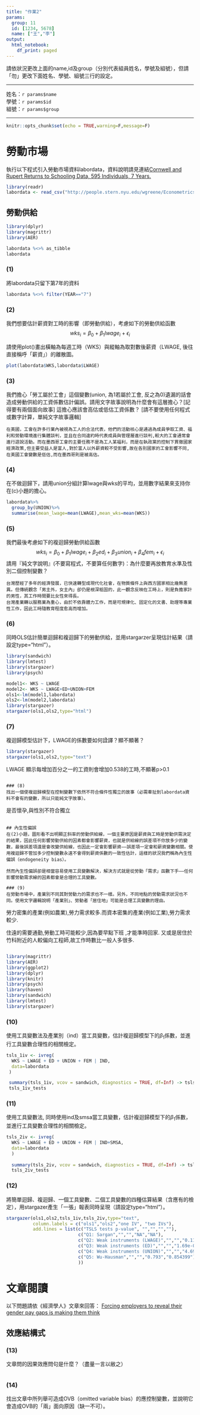 ---
title: "作業2"
params:
  group: 11
  id: [1234, 5678]
  name: ["王","李"]
output:
  html_notebook:
    df_print: paged
---
請依狀況更改上面的name,id及group（分別代表組員姓名，學號及組號），但請「勿」更改下面姓名、學號、組號三行的設定。  

***

姓名：`r params$name`  
學號：`r params$id`  
組號：`r params$group`  

***

```{r setup, include=FALSE}
knitr::opts_chunk$set(echo = TRUE,warning=F,message=F)
```

# 勞動市場

執行以下程式引入勞動市場資料labordata，資料說明請見連結[Cornwell and Rupert Returns to Schooling Data, 595 Individuals, 7 Years.](http://people.stern.nyu.edu/wgreene/Econometrics/PanelDataSets.htm)

```{r}
library(readr)
labordata <- read_csv("http://people.stern.nyu.edu/wgreene/Econometrics/cornwell&rupert.csv")
```

## 勞動供給

```{r}
library(dplyr)
library(magrittr)
library(AER)
```


```{r}
labordata %<>% as_tibble
labordata
```

### (1)
將labordata只留下第7年的資料

```{r}
labordata %<>% filter(YEAR=="7")
```

### (2) 
我們想要估計薪資對工時的影響（即勞動供給），考慮如下的勞動供給函數
$$wks_{i}=\beta_0+\beta_1 lwage_{i}+\epsilon_i$$

請使用plot()畫出橫軸為每週工時（WKS）與縱軸為取對數後薪資（LWAGE, 後往直接稱呼「薪資」）的離散圖。
```{r}
plot(labordata$WKS,labordata$LWAGE)
```

### (3)
我們擔心「勞工屬於工會」這個變數(union, 為1若屬於工會, 反之為0)遺漏的話會造成勞動供給的工資係數估計偏誤。請用文字故事說明為什麼會有這層擔心？[記得要有兩個面向故事] 這擔心應該會高估或低估工資係數？
[請不要使用任何程式或數字計算，單純文字故事邏輯]

```
在美國，工會在許多行業內被視為工人的合法代表，他們的活動核心是通過為成員爭取工資、福利和勞動環境進行集體談判，並且在合同違約時代表成員與管理層進行談判,較大的工會通常會進行遊說活動。而在墨西哥工會的主要任務不是為工人某福利，而是在執政黨的控制下貫徹國家經濟政策,但主要受益人是富人,對於富人以外薪資較不受影響,故在各別國家的工會影響不同,在美國工會變數是低估,而在墨西哥則是被高估。

```


### (4)
在不做迴歸下，請用union分組計算lwage與wks的平均，並用數字結果來支持你在(c)小題的擔心。

```{r}
labordata%>%
  group_by(UNION)%>%
  summarise(mean_lwage=mean(LWAGE),mean_wks=mean(WKS))

```

### (5)
我們最後考慮如下的複迴歸勞動供給函數
$$wks_{i}=\beta_0+\beta_1 lwage_{i} + \beta_2 ed_{i} +\beta_3 union_{i} +\beta_4 fem_{i}+\epsilon_{i}$$
請用『純文字說明』(不要寫程式，不要算任何數字)：為什麼要再放教育水準及性別二個控制變數？

```
台灣歷經了多年的經濟發展，已快速轉型成現代化社會，在物質條件上與西方國家相比幾無差異。但傳統觀念「男主外，女主內」卻仍是根深柢固的，此一觀念反映在工時上，則是負擔家計的男性，其工作時間要比女性來得長。
台灣產業轉以服務業為重心，由於不依靠體力工作，而是可規律化、固定化的文書、助理等專業性工作，因此工時隨教育程度愈高而增加。

```

### (6)
同時OLS估計簡單迴歸和複迴歸下的勞動供給，並用stargarzer呈現估計結果（請設定type="html"）。

```{r}
library(sandwich)
library(lmtest)
library(stargazer)
library(psych)
```

```{r}
model1<- WKS ~ LWAGE
model2<- WKS ~ LWAGE+ED+UNION+FEM
ols1<-lm(model1,labordata)
ols2<-lm(model2,labordata)
library(stargazer)
stargazer(ols1,ols2,type="html")

```

### (7)
複迴歸模型估計下，LWAGE的係數要如何詮譯？顯不顯著？
```{r}
library(stargazer)
stargazer(ols1,ols2,type="text")
```

LWAGE 顯示每增加百分之一的工資則會增加0.538的工時,不顯著p>0.1
```

### (8)
找出一個使複迴歸模型在控制變數下依然不符合條件性獨立的故事（必需牽扯到labordata資料不會有的變數，所以只能純文字故事）。

```
是否懷孕,與性別不符合獨立
```

## 內生性偏誤
在(2)小題，圖形看不出明顯正斜率的勞動供給線，一個主要原因是薪資與工時是勞動供需決定的結果，因此任何影響勞動供給的因素都會影響薪資，也就是供給線的誤差項不你放多少的變數，最後誤差項還是會改變供給線，也因此一定會影響薪資——誤差項一定會和薪資變數相關。使用複迴歸不管加多少控制變數永遠不會得到薪資係數的一致性估計，這樣的狀況我們稱為內生性偏誤（endogeneity bias）。

然而內生性偏誤卻是相當容易使用工具變數解決，解決方式就是從勞動「需求」函數下手——任何影響勞動需求線的因素都會是合理的工具變數。

### (9)
在勞動市場中，產業別不同其對勞動力的需求也不一樣。另外，不同地點的勞動需求狀況也不同。使用文字邏輯說明「產業別」、勞動者「居住地」可能是合理工具變數的理由。

```
勞力密集的產業(例如農業),勞力需求較多.而資本密集的產業(例如工業),勞力需求較少.

住遠的需要通勤,勞動工時可能較少,因為要早點下班 ,才能準時回家.
又或是居住於竹科附近的人較偏向工程師,故工作時數比一般人多很多.
```

```
```{r}
library(magrittr)
library(AER)
library(ggplot2)
library(dplyr)
library(knitr)
library(psych)
library(haven)
library(sandwich)
library(lmtest)
library(stargazer)
```

### (10)
使用工具變數法及產業別（ind）當工具變數，估計複迴歸模型下的$\beta_1$係數，並進行工具變數合理性的相關檢定。
```{r}
tsls_1iv <- ivreg(
  WKS ~ LWAGE + ED + UNION + FEM | IND,
  data=labordata
 )

 summary(tsls_1iv, vcov = sandwich, diagnostics = TRUE, df=Inf) -> tsls_1iv_tests
 tsls_1iv_tests
```


### (11) 
使用工具變數法, 同時使用ind及smsa當工具變數，估計複迴歸模型下的$\beta_1$係數，並進行工具變數合理性的相關檢定。


```{r}
tsls_2iv <- ivreg(
  WKS ~ LWAGE + ED + UNION + FEM | IND+SMSA,
  data=labordata
  )
  
  summary(tsls_2iv, vcov = sandwich, diagnostics = TRUE, df=Inf) -> tsls_2iv_tests
  tsls_2iv_tests
```

### (12)
將簡單迴歸、複迴歸、一個工具變數、二個工具變數的四種估算結果（含應有的檢定），用stargazer產生「一張」報表同時呈現（請設定type="html"）。

```{r}

stargazer(ols1,ols2,tsls_1iv,tsls_2iv,type="text",
          column.labels = c("ols1","ols2","one IV", "two IVs"),
          add.lines = list(c("TSLS tests p-value", "","","",""),
                           c("Q1: Sargan","","","NA","NA"),
                           c("Q2: Weak instruments (LWAGE)","","","0.115","3.63e-09"),
                           c("Q3: Weak instruments (ED)","","","1.69e-09","3.83e-13"),
                           c("Q4: Weak instruments (UNION)","","","4.69e-05","0.000224"),
                           c("Q5: Wu-Hausman","","","0.793","0.854399")
                           ))
```


# 文章閱讀
以下問題請依《經濟學人》文章來回答：
[Forcing employers to reveal their gender pay gaps is making them think](https://www.economist.com/news/britain/21739993-despite-its-flaws-new-obligation-could-spark-change-employment-practices-forcing)

## 效應結構式

### (13)
文章問的因果效應問句是什麼？（盡量一言以敝之）

```

```

### (14)
找出文章中所列舉可造成OVB（omitted variable bias）的應控制變數，並說明它會造成OVB的「兩」面向原因（缺一不可）。

```

```
